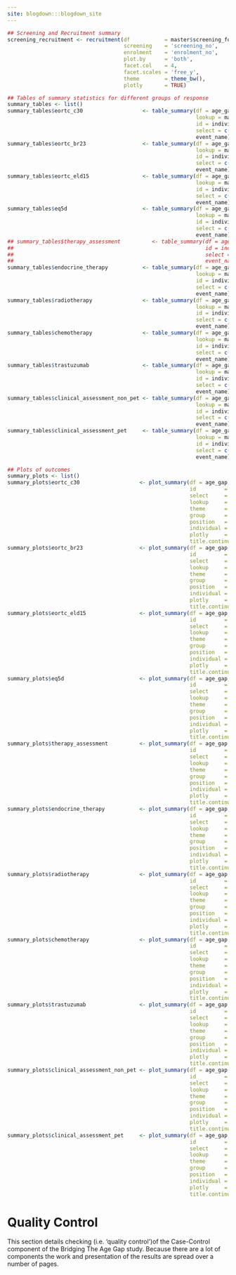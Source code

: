 ```yaml
---
site: blogdown:::blogdown_site
---
```


```r

## Screening and Recruitment summary
screening_recruitment <- recruitment(df           = master$screening_form,
                                     screening    = 'screening_no',
                                     enrolment    = 'enrolment_no',
                                     plot.by      = 'both',
                                     facet.col    = 4,
                                     facet.scales = 'free_y',
                                     theme        = theme_bw(),
                                     plotly       = TRUE)

## Tables of summary statistics for different groups of response
summary_tables <- list()
summary_tables$eortc_c30                   <- table_summary(df = age_gap,
                                                            lookup = master$lookups_fields,
                                                            id = individual_id,
                                                            select = c(!!!continuous_vars$eortc_c30),
                                                            event_name)
summary_tables$eortc_br23                  <- table_summary(df = age_gap,
                                                            lookup = master$lookups_fields,
                                                            id = individual_id,
                                                            select = c(!!!continuous_vars$eortc_c30),
                                                            event_name)
summary_tables$eortc_eld15                 <- table_summary(df = age_gap,
                                                            lookup = master$lookups_fields,
                                                            id = individual_id,
                                                            select = c(!!!continuous_vars$eortc_eld15),
                                                            event_name)
summary_tables$eq5d                        <- table_summary(df = age_gap,
                                                            lookup = master$lookups_fields,
                                                            id = individual_id,
                                                            select = c(!!!continuous_vars$eq5d),
                                                            event_name)
## summary_tables$therapy_assessment          <- table_summary(df = age_gap,
##                                                             id = individual_id,
##                                                             select = c(!!!continuous_vars$therapy_assessment),
##                                                             event_name)
summary_tables$endocrine_therapy           <- table_summary(df = age_gap,
                                                            lookup = master$lookups_fields,
                                                            id = individual_id,
                                                            select = c(!!!continuous_vars$endocrine_therapy),
                                                            event_name)
summary_tables$radiotherapy                <- table_summary(df = age_gap,
                                                            lookup = master$lookups_fields,
                                                            id = individual_id,
                                                            select = c(!!!continuous_vars$radiotherapy),
                                                            event_name)
summary_tables$chemotherapy                <- table_summary(df = age_gap,
                                                            lookup = master$lookups_fields,
                                                            id = individual_id,
                                                            select = c(!!!continuous_vars$chemotherapy),
                                                            event_name)
summary_tables$trastuzumab                 <- table_summary(df = age_gap,
                                                            lookup = master$lookups_fields,
                                                            id = individual_id,
                                                            select = c(!!!continuous_vars$trastuzumab),
                                                            event_name)
summary_tables$clinical_assessment_non_pet <- table_summary(df = age_gap,
                                                            lookup = master$lookups_fields,
                                                            id = individual_id,
                                                            select = c(!!!continuous_vars$clinical_assessment_non_pet),
                                                            event_name)
summary_tables$clinical_assessment_pet     <- table_summary(df = age_gap,
                                                            lookup = master$lookups_fields,
                                                            id = individual_id,
                                                            select = c(!!!continuous_vars$clinical_assessment_pet),
                                                            event_name)

## Plots of outcomes
summary_plots <- list()
summary_plots$eortc_c30                   <- plot_summary(df = age_gap,
                                                          id         = individual_id,
                                                          select     = c(!!!all_var$eortc_c30),
                                                          lookup     = master$lookups_field,
                                                          theme      = theme_bw(),
                                                          group      = event_name,
                                                          position   = 'dodge',
                                                          individual = TRUE,
                                                          plotly     = FALSE,
                                                          title.continuous = 'EORTC Quality of Life Questionnaire : C30')
summary_plots$eortc_br23                  <- plot_summary(df = age_gap,
                                                          id         = individual_id,
                                                          select     = c(!!!all_var$eortc_br23),
                                                          lookup     = master$lookups_field,
                                                          theme      = theme_bw(),
                                                          group      = event_name,
                                                          position   = 'dodge',
                                                          individual = TRUE,
                                                          plotly     = FALSE,
                                                          title.continuous = 'EORTC Quality of Life Questionnaire : BR23')
summary_plots$eortc_eld15                 <- plot_summary(df = age_gap,
                                                          id         = individual_id,
                                                          select     = c(!!!all_var$eortc_eld15),
                                                          lookup     = master$lookups_field,
                                                          theme      = theme_bw(),
                                                          group      = event_name,
                                                          position   = 'dodge',
                                                          individual = TRUE,
                                                          plotly     = FALSE,
                                                          title.continuous = 'EORTC Quality of Life Questionnaire : ELD15')
summary_plots$eq5d                        <- plot_summary(df = age_gap,
                                                          id         = individual_id,
                                                          select     = c(!!!all_var$eq5d),
                                                          lookup     = master$lookups_field,
                                                          theme      = theme_bw(),
                                                          group      = event_name,
                                                          position   = 'dodge',
                                                          individual = TRUE,
                                                          plotly     = FALSE,
                                                          title.continuous = 'EQ-5D-5L Quality of Life Questionnaire')
summary_plots$therapy_assessment          <- plot_summary(df = age_gap,
                                                          id         = individual_id,
                                                          select     = c(!!!all_var$therapy_assessment),
                                                          lookup     = master$lookups_field,
                                                          theme      = theme_bw(),
                                                          group      = event_name,
                                                          position   = 'dodge',
                                                          individual = TRUE,
                                                          plotly     = FALSE,
                                                          title.continuous = 'Therapy Assessemnt Questionnaire')
summary_plots$endocrine_therapy           <- plot_summary(df = age_gap,
                                                          id         = individual_id,
                                                          select     = c(!!!all_var$endocrine_therapy),
                                                          lookup     = master$lookups_field,
                                                          theme      = theme_bw(),
                                                          group      = event_name,
                                                          position   = 'dodge',
                                                          individual = TRUE,
                                                          plotly     = FALSE,
                                                          title.continuous = 'Endocrine Therapy')
summary_plots$radiotherapy                <- plot_summary(df = age_gap,
                                                          id         = individual_id,
                                                          select     = c(!!!all_var$radiotherapy),
                                                          lookup     = master$lookups_field,
                                                          theme      = theme_bw(),
                                                          group      = event_name,
                                                          position   = 'dodge',
                                                          individual = TRUE,
                                                          plotly     = FALSE,
                                                          title.continuous = 'Radiotherapy')
summary_plots$chemotherapy                <- plot_summary(df = age_gap,
                                                          id         = individual_id,
                                                          select     = c(!!!all_var$chemotherapy),
                                                          lookup     = master$lookups_field,
                                                          theme      = theme_bw(),
                                                          group      = event_name,
                                                          position   = 'dodge',
                                                          individual = TRUE,
                                                          plotly     = FALSE,
                                                          title.continuous = 'Chemotherapy')
summary_plots$trastuzumab                 <- plot_summary(df = age_gap,
                                                          id         = individual_id,
                                                          select     = c(!!!all_var$trastuzumab),
                                                          lookup     = master$lookups_field,
                                                          theme      = theme_bw(),
                                                          group      = event_name,
                                                          position   = 'dodge',
                                                          individual = TRUE,
                                                          plotly     = FALSE,
                                                          title.continuous = 'Trastuzumab')
summary_plots$clinical_assessment_non_pet <- plot_summary(df = age_gap,
                                                          id         = individual_id,
                                                          select     = c(!!!all_var$clinical_assessment_non_pet),
                                                          lookup     = master$lookups_field,
                                                          theme      = theme_bw(),
                                                          group      = event_name,
                                                          position   = 'dodge',
                                                          individual = TRUE,
                                                          plotly     = FALSE,
                                                          title.continuous = 'Clinical Assessment : Non-PET')
summary_plots$clinical_assessment_pet     <- plot_summary(df = age_gap,
                                                          id         = individual_id,
                                                          select     = c(!!!all_var$clinical_assessment_pet),
                                                          lookup     = master$lookups_field,
                                                          theme      = theme_bw(),
                                                          group      = event_name,
                                                          position   = 'dodge',
                                                          individual = TRUE,
                                                          plotly     = FALSE,
                                                          title.continuous = 'Clinical Assessment : PET')

```

# Quality Control

This section details checking (i.e. 'quality control')of the Case-Control component of the Bridging The Age Gap study.  Because there are a lot of components the work and presentation of the results are spread over a number of pages.
